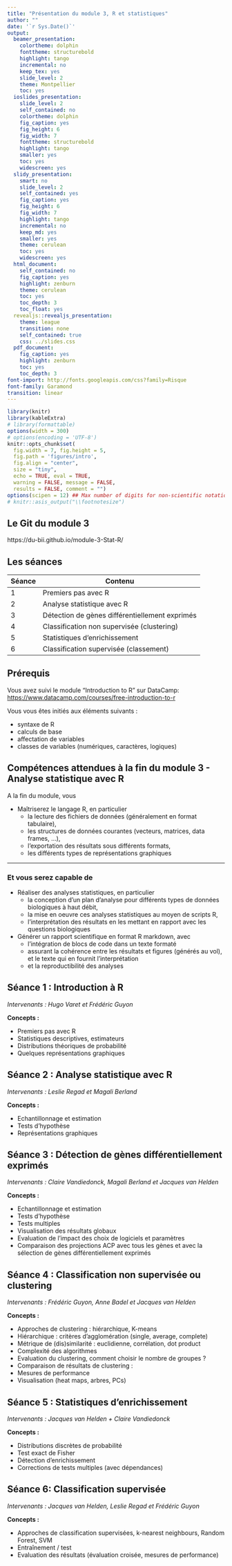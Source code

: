 ```yaml
---
title: "Présentation du module 3, R et statistiques"
author: ""
date: '`r Sys.Date()`'
output:
  beamer_presentation:
    colortheme: dolphin
    fonttheme: structurebold
    highlight: tango
    incremental: no
    keep_tex: yes
    slide_level: 2
    theme: Montpellier
    toc: yes
  ioslides_presentation:
    slide_level: 2
    self_contained: no
    colortheme: dolphin
    fig_caption: yes
    fig_height: 6
    fig_width: 7
    fonttheme: structurebold
    highlight: tango
    smaller: yes
    toc: yes
    widescreen: yes
  slidy_presentation:
    smart: no
    slide_level: 2
    self_contained: yes
    fig_caption: yes
    fig_height: 6
    fig_width: 7
    highlight: tango
    incremental: no
    keep_md: yes
    smaller: yes
    theme: cerulean
    toc: yes
    widescreen: yes
  html_document:
    self_contained: no
    fig_caption: yes
    highlight: zenburn
    theme: cerulean
    toc: yes
    toc_depth: 3
    toc_float: yes
  revealjs::revealjs_presentation:
    theme: league
    transition: none
    self_contained: true
    css: ../slides.css
  pdf_document:
    fig_caption: yes
    highlight: zenburn
    toc: yes
    toc_depth: 3
font-import: http://fonts.googleapis.com/css?family=Risque
font-family: Garamond
transition: linear
---
```


```r
library(knitr)
library(kableExtra)
# library(formattable)
options(width = 300)
# options(encoding = 'UTF-8')
knitr::opts_chunk$set(
  fig.width = 7, fig.height = 5, 
  fig.path = 'figures/intro',
  fig.align = "center", 
  size = "tiny", 
  echo = TRUE, eval = TRUE, 
  warning = FALSE, message = FALSE, 
  results = FALSE, comment = "")
options(scipen = 12) ## Max number of digits for non-scientific notation
# knitr::asis_output("\\footnotesize")
```

## Le Git du module 3

https://du-bii.github.io/module-3-Stat-R/ 

## Les séances

| Séance | Contenu | 
|--------|-----------------------------------|
| 1 | Premiers pas avec R | 
| 2 | Analyse statistique avec R |
| 3 | Détection de gènes différentiellement exprimés |
| 4 | Classification non supervisée (clustering) |
| 5 | Statistiques d'enrichissement |
| 6 | Classification supervisée (classement) |


## Prérequis

Vous avez suivi le module "Introduction to R" sur DataCamp:  <https://www.datacamp.com/courses/free-introduction-to-r>

Vous vous êtes initiés aux éléments suivants :

  - syntaxe de R
  - calculs de base 
  - affectation de variables
  - classes de variables (numériques, caractères, logiques)



## Compétences attendues à la fin du module 3 - Analyse statistique avec R

A la fin du module, vous

- Maîtriserez le langage R, en particulier
    - la lecture des fichiers de données (généralement en format tabulaire), 
    - les structures de données courantes (vecteurs, matrices, data frames, ...),
    - l'exportation des résultats sous différents formats,
    - les différents types de représentations graphiques

---
### Et vous serez capable de 

- Réaliser des analyses statistiques, en particulier
    - la conception d'un plan d'analyse pour différents types de données biologiques à haut débit,
    - la mise en oeuvre ces analyses statistiques au moyen de scripts R, 
    - l'interprétation des résultats en les mettant en rapport avec les questions biologiques

- Générer un rapport scientifique en format R markdown, avec
    - l'intégration de blocs de code dans un texte formaté
    - assurant la cohérence entre les résultats et figures (générés au vol), et le texte qui en fournit l'interprétation
    - et la reproductibilité des analyses


## Séance 1 : Introduction à R

*Intervenants : Hugo Varet et Frédéric Guyon*

**Concepts :**

  - Premiers pas avec R
  - Statistiques descriptives, estimateurs
  - Distributions théoriques de probabilité 
  - Quelques représentations graphiques 


## Séance 2 : Analyse statistique avec R

*Intervenants : Leslie Regad et Magali Berland*

**Concepts : **

  - Echantillonnage et estimation
  - Tests d'hypothèse
  - Représentations graphiques

## Séance 3 : Détection de gènes différentiellement exprimés

*Intervenants : Claire Vandiedonck, Magali Berland et Jacques van Helden*

**Concepts :**

  - Echantillonnage et estimation
  - Tests d'hypothèse
  - Tests multiples
  - Visualisation des résultats globaux 
  - Evaluation de l'impact des choix de logiciels et paramètres 
  - Comparaison des projections ACP avec tous les gènes et avec la sélection de gènes différentiellement exprimés

## Séance 4 : Classification non supervisée ou clustering 

*Intervenants : Frédéric Guyon, Anne Badel et Jacques van Helden*

**Concepts :**

  - Approches de clustering : hiérarchique, K-means
  - Hiérarchique : critères d'agglomération (single, average, complete)
  - Métrique de (dis)similarité : euclidienne, corrélation, dot product
  - Complexité des algorithmes
  - Evaluation du clustering, comment choisir le nombre de groupes ?
  - Comparaison de résultats de clustering : 
  - Mesures de performance 
  - Visualisation (heat maps, arbres, PCs)


## Séance 5 : Statistiques d'enrichissement

*Intervenants : Jacques van Helden + Claire Vandiedonck*

**Concepts :**

  - Distributions discrètes de probabilité
  - Test exact de Fisher
  - Détection d'enrichissement 
  - Corrections de tests multiples (avec dépendances)

## Séance 6: Classification supervisée

*Intervenants : Jacques van Helden, Leslie Regad et Frédéric Guyon*

**Concepts :**
 
  - Approches de classification supervisées, k-nearest neighbours, Random Forest, SVM
  - Entraînement / test
  - Evaluation des résultats (évaluation croisée, mesures de performance)
